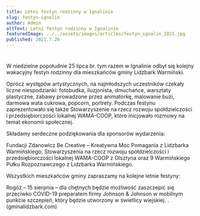 ```yaml
---
title: Letni festyn rodzinny w Ignalinie
slug: festyn-ignalin
author: Admin
altText: Letni festyn rodzinny w Ignalinie
featuredImage: ../../assets/images/articles/festyn_ignalin_2021.jpg
published: 2021.7.26
---
```


#
W niedzielne popołudnie 25 lipca br. tym razem w Ignalinie odbył się kolejny wakacyjny festyn rodzinny dla mieszkańców gminy Lidzbark Warmiński.

Oprócz występów artystycznych, na najmłodszych uczestników czekały liczne niespodzianki: fotobudka, iluzjonista, dmuchańce, warsztaty plastyczne, zabawy prowadzone przez animatorkę, malowanie buzi, darmowa wata cukrowa, popcorn, portrety. Podczas festynu zaprezentowało się także Stowarzyszenie na rzecz rozwoju spółdzielczości i przedsiębiorczości lokalnej WAMA-COOP, które inicjowało rozmowy na temat ekonomii społecznej.

Składamy serdeczne podziękowania dla sponsorów wydarzenia:

Fundacji Zdanowicz Be Creative – Kreatywna Moc Pomagania z Lidzbarka Warmińskiego,
Stowarzyszenia na rzecz rozwoju spółdzielczości i przedsiębiorczości lokalnej WAMA-COOP z Olsztyna
oraz 9 Warmińskiego Pułku  Rozpoznawczego z Lidzbarka Warmińskiego.

Wszystkich mieszkańców gminy zapraszamy na kolejne letnie festyny:

Rogóż – 15 sierpnia – dla chętnych będzie możliwość zaszczepić się przeciwko COVID-19 preparatem firmy Johnson & Johnson w mobilnym punkcie szczepień, który będzie utworzony w świetlicy wiejskiej. . (gminalidzbark.com)


##
